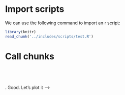 \chapter{Sourcing .R files\label{conclusion}}

# Import scripts

We can use the following command to import an r script: 

```r
library(knitr)
read_chunk('../includes/scripts/test.R')
```

<!-- Notice that the `read_chunk()` command takes **this** file as the reference  -->
<!-- for specifying the path (this is different with regard to inserting graphics).  -->

# Call chunks

<!-- We can directly call knitr chunks from the `test.R` script. First let's load  -->
<!-- the libraries we will need. -->

```r
```

<!-- Now we will generate some data. -->

```r
```

<!-- Let's fit a model.  -->

```r
```

<!-- What is the phoneme boundary? -->

```r
```

<!-- It looks like the boundary is at <!--`r round(crossOver(glm), 2)`-->. Good. Let's plot it  -->
<!-- to see what it looks like: -->

```r
```
